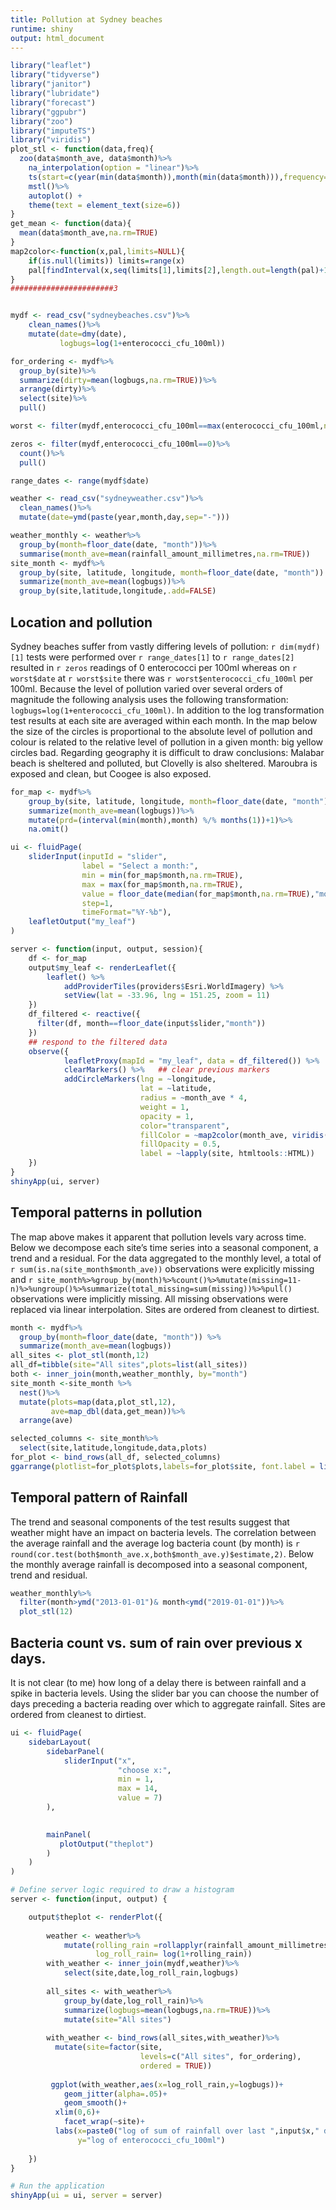 ```yaml
---
title: Pollution at Sydney beaches
runtime: shiny
output: html_document
---
```


```r
library("leaflet")
library("tidyverse")
library("janitor")
library("lubridate")
library("forecast")
library("ggpubr")
library("zoo")
library("imputeTS")
library("viridis")
plot_stl <- function(data,freq){
  zoo(data$month_ave, data$month)%>%
    na_interpolation(option = "linear")%>%
    ts(start=c(year(min(data$month)),month(min(data$month))),frequency=freq)%>%
    mstl()%>%
    autoplot() + 
    theme(text = element_text(size=6))
} 
get_mean <- function(data){
  mean(data$month_ave,na.rm=TRUE)
}
map2color<-function(x,pal,limits=NULL){
    if(is.null(limits)) limits=range(x)
    pal[findInterval(x,seq(limits[1],limits[2],length.out=length(pal)+1), all.inside=TRUE)]
}
#######################3


mydf <- read_csv("sydneybeaches.csv")%>%
    clean_names()%>%
    mutate(date=dmy(date),
           logbugs=log(1+enterococci_cfu_100ml))

for_ordering <- mydf%>%
  group_by(site)%>%
  summarize(dirty=mean(logbugs,na.rm=TRUE))%>%
  arrange(dirty)%>%
  select(site)%>%
  pull()

worst <- filter(mydf,enterococci_cfu_100ml==max(enterococci_cfu_100ml,na.rm=TRUE))%>%select(site,enterococci_cfu_100ml,date)

zeros <- filter(mydf,enterococci_cfu_100ml==0)%>%
  count()%>%
  pull()

range_dates <- range(mydf$date)

weather <- read_csv("sydneyweather.csv")%>%
  clean_names()%>%
  mutate(date=ymd(paste(year,month,day,sep="-")))

weather_monthly <- weather%>%
  group_by(month=floor_date(date, "month"))%>%
  summarise(month_ave=mean(rainfall_amount_millimetres,na.rm=TRUE))
site_month <- mydf%>%
  group_by(site, latitude, longitude, month=floor_date(date, "month")) %>%
  summarize(month_ave=mean(logbugs))%>%
  group_by(site,latitude,longitude,.add=FALSE)
```



## Location and pollution

Sydney beaches suffer from vastly differing levels of pollution: `r dim(mydf)[1]` tests were performed over `r range_dates[1]` to `r range_dates[2]` resulted in `r zeros`  readings of 0 enterococci per 100ml whereas on `r worst$date` at `r worst$site` there was `r worst$enterococci_cfu_100ml` per 100ml.  Because the level of pollution varied over several orders of magnitude the following analysis uses the following transformation: `logbugs=log(1+enterococci_cfu_100ml)`. In addition to the log transformation test results at each site are averaged within each month. In the map below the size of the circles is proportional to the absolute level of pollution and colour is related to the relative level of pollution in a given month: big yellow circles bad. Regarding geography it is difficult to draw conclusions: Malabar beach is sheltered and polluted, but Clovelly is also sheltered. Maroubra is exposed and clean, but Coogee is also exposed. 


```r
for_map <- mydf%>%
    group_by(site, latitude, longitude, month=floor_date(date, "month")) %>%
    summarize(month_ave=mean(logbugs))%>%
    mutate(prd=(interval(min(month),month) %/% months(1))+1)%>%
    na.omit()

ui <- fluidPage(
    sliderInput(inputId = "slider", 
                label = "Select a month:",
                min = min(for_map$month,na.rm=TRUE),
                max = max(for_map$month,na.rm=TRUE),
                value = floor_date(median(for_map$month,na.rm=TRUE),"month"),
                step=1,
                timeFormat="%Y-%b"),
    leafletOutput("my_leaf")
)

server <- function(input, output, session){
    df <- for_map
    output$my_leaf <- renderLeaflet({
        leaflet() %>%
            addProviderTiles(providers$Esri.WorldImagery) %>%
            setView(lat = -33.96, lng = 151.25, zoom = 11)
    })
    df_filtered <- reactive({
      filter(df, month==floor_date(input$slider,"month"))
    })
    ## respond to the filtered data
    observe({
            leafletProxy(mapId = "my_leaf", data = df_filtered()) %>%
            clearMarkers() %>%   ## clear previous markers
            addCircleMarkers(lng = ~longitude,
                             lat = ~latitude,
                             radius = ~month_ave * 4,
                             weight = 1,
                             opacity = 1,
                             color="transparent",
                             fillColor = ~map2color(month_ave, viridis(length(month_ave))),
                             fillOpacity = 0.5,
                             label = ~lapply(site, htmltools::HTML))
    })
}
shinyApp(ui, server)
```

## Temporal patterns in pollution

The map above makes it apparent that pollution levels vary across time. Below we decompose each site's time series into a seasonal component, a trend and a residual. For the data aggregated to the monthly level, a total of `r sum(is.na(site_month$month_ave))` observations were explicitly missing and `r site_month%>%group_by(month)%>%count()%>%mutate(missing=11-n)%>%ungroup()%>%summarize(total_missing=sum(missing))%>%pull()` observations were implicitly missing.  All missing observations were replaced via linear interpolation. Sites are ordered from cleanest to dirtiest.   


```r

month <- mydf%>%
  group_by(month=floor_date(date, "month")) %>%
  summarize(month_ave=mean(logbugs))
all_sites <- plot_stl(month,12)
all_df=tibble(site="All sites",plots=list(all_sites))
both <- inner_join(month,weather_monthly, by="month")
site_month <-site_month %>%
  nest()%>%
  mutate(plots=map(data,plot_stl,12),
         ave=map_dbl(data,get_mean))%>%
  arrange(ave)

selected_columns <- site_month%>%
  select(site,latitude,longitude,data,plots)
for_plot <- bind_rows(all_df, selected_columns)
ggarrange(plotlist=for_plot$plots,labels=for_plot$site, font.label = list(size = 6))
```

## Temporal pattern of Rainfall

The trend and seasonal components of the test results suggest that weather might have an impact on bacteria levels. The correlation between the average rainfall and the average log bacteria count (by month) is `r  round(cor.test(both$month_ave.x,both$month_ave.y)$estimate,2)`. Below the monthly average rainfall is decomposed into a seasonal component, trend and residual.  
```r

weather_monthly%>%
  filter(month>ymd("2013-01-01")& month<ymd("2019-01-01"))%>%
  plot_stl(12)

```

## Bacteria count vs. sum of rain over previous x days. 

It is not clear (to me) how long of a delay there is between rainfall and a spike in bacteria levels.  Using the slider bar you can choose the number of days preceding a bacteria reading over which to aggregate rainfall. Sites are ordered from cleanest to dirtiest. 

```r

ui <- fluidPage(
    sidebarLayout(
        sidebarPanel(
            sliderInput("x",
                        "choose x:",
                        min = 1,
                        max = 14,
                        value = 7)
        ),

        
        mainPanel(
           plotOutput("theplot")
        )
    )
)

# Define server logic required to draw a histogram
server <- function(input, output) {

    output$theplot <- renderPlot({
        
        weather <- weather%>%
            mutate(rolling_rain =rollapplyr(rainfall_amount_millimetres, input$x, sum, partial = TRUE),
                   log_roll_rain= log(1+rolling_rain))
        with_weather <- inner_join(mydf,weather)%>%
            select(site,date,log_roll_rain,logbugs)
        
        all_sites <- with_weather%>%
            group_by(date,log_roll_rain)%>%
            summarize(logbugs=mean(logbugs,na.rm=TRUE))%>%
            mutate(site="All sites")
        
        with_weather <- bind_rows(all_sites,with_weather)%>%
          mutate(site=factor(site,
                             levels=c("All sites", for_ordering),
                             ordered = TRUE))
        
         ggplot(with_weather,aes(x=log_roll_rain,y=logbugs))+
            geom_jitter(alpha=.05)+
            geom_smooth()+
          xlim(0,6)+
            facet_wrap(~site)+
          labs(x=paste0("log of sum of rainfall over last ",input$x," days"),
               y="log of enterococci_cfu_100ml")
      
    })
}

# Run the application 
shinyApp(ui = ui, server = server)



```


